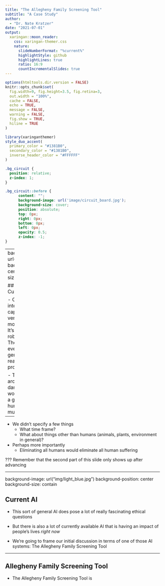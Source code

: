 ```yaml
---
title: "The Allegheny Family Screening Tool"
subtitle: "A Case Study"   
author: 
  - "Dr. Nate Kratzer"
date: "2021-07-01"
output:
  xaringan::moon_reader:
    css: xaringan-themer.css
    nature:
      slideNumberFormat: "%current%"
      highlightStyle: github
      highlightLines: true
      ratio: 16:9
      countIncrementalSlides: true
---
```


```r
options(htmltools.dir.version = FALSE)
knitr::opts_chunk$set(
  fig.width=9, fig.height=3.5, fig.retina=3,
  out.width = "100%",
  cache = FALSE,
  echo = TRUE,
  message = FALSE, 
  warning = FALSE,
  fig.show = TRUE,
  hiline = TRUE
)
```

```r
library(xaringanthemer)
style_duo_accent(
  primary_color = "#1381B0",
  secondary_color = "#1381B0",
  inverse_header_color = "#FFFFFF"
)
```

```css
.bg_circuit {
  position: relative;
  z-index: 1;
}

.bg_circuit::before {    
      content: "";
      background-image: url('image/circuit_board.jpg');
      background-size: cover;
      position: absolute;
      top: 0px;
      right: 0px;
      bottom: 0px;
      left: 0px;
      opacity: 0.5;
      z-index: -1;
}
```

---
background-image: url("img/light_blue.jpg")
background-position: center
background-size: contain

## General AI or Current AI

- Currently, artificial intelligence is only capable of performing very specific tasks. Not more general ones
    - It's a vacuum, not a robot house cleaner
    - There is a goal to eventually have truly general AI that can reason about new problems
    
- There is discussion around the long-term dangers of AI
    - What would happen if we told a general AI to reduce human suffering as much as possible?
    
--

- We didn't specify a few things
    - What time frame?
    - What about things other than humans (animals, plants, environment in general)?
    
- Perhaps more importantly
    - Eliminating all humans would eliminate all human suffering
    
???
Remember that the second part of this slide only shows up after advancing
    
---

background-image: url("img/light_blue.jpg")
background-position: center
background-size: contain
    
## Current AI

- This sort of general AI does pose a lot of really fascinating ethical questions

- But there is also a lot of currently available AI that is having an impact of people's lives _right now_

- We're going to frame our initial discussion in terms of one of those AI systems: The Allegheny Family Screening Tool

---

## Allegheny Family Screening Tool

- The Allegheny Family Screening Tool is
